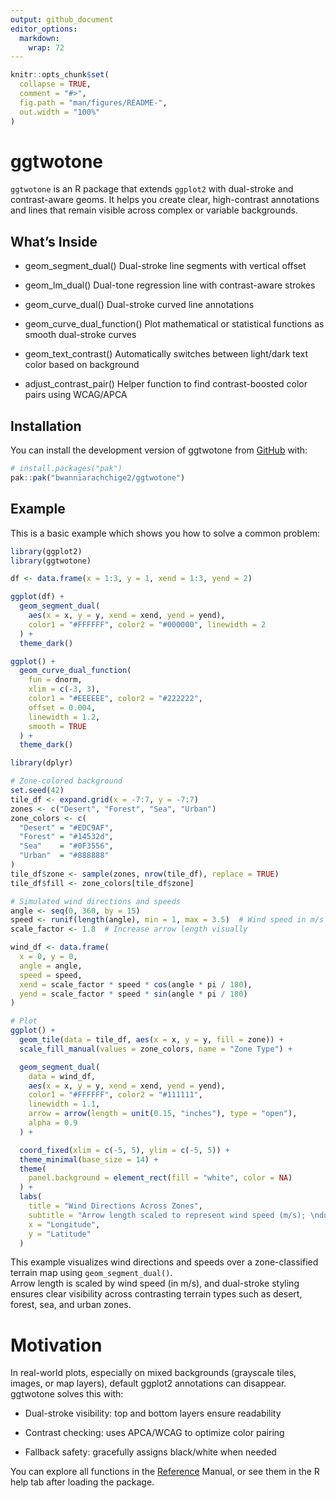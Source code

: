 ```yaml
---
output: github_document
editor_options: 
  markdown: 
    wrap: 72
---
```


<!-- README.md is generated from README.Rmd. Please edit that file -->

```r
knitr::opts_chunk$set(
  collapse = TRUE,
  comment = "#>",
  fig.path = "man/figures/README-",
  out.width = "100%"
)
```

# ggtwotone

<!-- badges: start -->

<!-- badges: end -->

`ggtwotone` is an R package that extends `ggplot2` with dual-stroke and
contrast-aware geoms. It helps you create clear, high-contrast
annotations and lines that remain visible across complex or variable
backgrounds.

## What's Inside

-   geom_segment_dual() Dual-stroke line segments with vertical offset

-   geom_lm_dual() Dual-tone regression line with contrast-aware strokes

-   geom_curve_dual() Dual-stroke curved line annotations

-   geom_curve_dual_function() Plot mathematical or statistical
    functions as smooth dual-stroke curves

-   geom_text_contrast() Automatically switches between light/dark text
    color based on background

-   adjust_contrast_pair() Helper function to find contrast-boosted
    color pairs using WCAG/APCA

## Installation

You can install the development version of ggtwotone from
[GitHub](https://github.com/) with:

``` r
# install.packages("pak")
pak::pak("bwanniarachchige2/ggtwotone")
```

## Example

This is a basic example which shows you how to solve a common problem:

```r
library(ggplot2)
library(ggtwotone)

df <- data.frame(x = 1:3, y = 1, xend = 1:3, yend = 2)

ggplot(df) +
  geom_segment_dual(
    aes(x = x, y = y, xend = xend, yend = yend),
    color1 = "#FFFFFF", color2 = "#000000", linewidth = 2
  ) +
  theme_dark()
```

```r
ggplot() +
  geom_curve_dual_function(
    fun = dnorm,
    xlim = c(-3, 3),
    color1 = "#EEEEEE", color2 = "#222222",
    offset = 0.004,
    linewidth = 1.2,
    smooth = TRUE
  ) +
  theme_dark()

```

```r
library(dplyr)

# Zone-colored background
set.seed(42)
tile_df <- expand.grid(x = -7:7, y = -7:7)
zones <- c("Desert", "Forest", "Sea", "Urban")
zone_colors <- c(
  "Desert" = "#EDC9AF",
  "Forest" = "#14532d",
  "Sea"    = "#0F3556",
  "Urban"  = "#888888"
)
tile_df$zone <- sample(zones, nrow(tile_df), replace = TRUE)
tile_df$fill <- zone_colors[tile_df$zone]

# Simulated wind directions and speeds
angle <- seq(0, 360, by = 15)
speed <- runif(length(angle), min = 1, max = 3.5)  # Wind speed in m/s
scale_factor <- 1.8  # Increase arrow length visually

wind_df <- data.frame(
  x = 0, y = 0,
  angle = angle,
  speed = speed,
  xend = scale_factor * speed * cos(angle * pi / 180),
  yend = scale_factor * speed * sin(angle * pi / 180)
)

# Plot
ggplot() +
  geom_tile(data = tile_df, aes(x = x, y = y, fill = zone)) +
  scale_fill_manual(values = zone_colors, name = "Zone Type") +

  geom_segment_dual(
    data = wind_df,
    aes(x = x, y = y, xend = xend, yend = yend),
    color1 = "#FFFFFF", color2 = "#111111",
    linewidth = 1.1,
    arrow = arrow(length = unit(0.15, "inches"), type = "open"),
    alpha = 0.9
  ) +

  coord_fixed(xlim = c(-5, 5), ylim = c(-5, 5)) +
  theme_minimal(base_size = 14) +
  theme(
    panel.background = element_rect(fill = "white", color = NA)
  ) +
  labs(
    title = "Wind Directions Across Zones",
    subtitle = "Arrow length scaled to represent wind speed (m/s); \ndual-stroke arrows ensure readability across terrain",
    x = "Longitude",
    y = "Latitude"
  )
```

This example visualizes wind directions and speeds over a zone-classified terrain map using `geom_segment_dual()`.  
Arrow length is scaled by wind speed (in m/s), and dual-stroke styling ensures clear visibility across contrasting terrain types such as desert, forest, sea, and urban zones.

# Motivation

In real-world plots, especially on mixed backgrounds (grayscale tiles,
images, or map layers), default ggplot2 annotations can disappear.
ggtwotone solves this with:

-   Dual-stroke visibility: top and bottom layers ensure readability

-   Contrast checking: uses APCA/WCAG to optimize color pairing

-   Fallback safety: gracefully assigns black/white when needed

You can explore all functions in the
[Reference](https://bwanniarachchige2.github.io/ggtwotone/) Manual, or
see them in the R help tab after loading the package.
